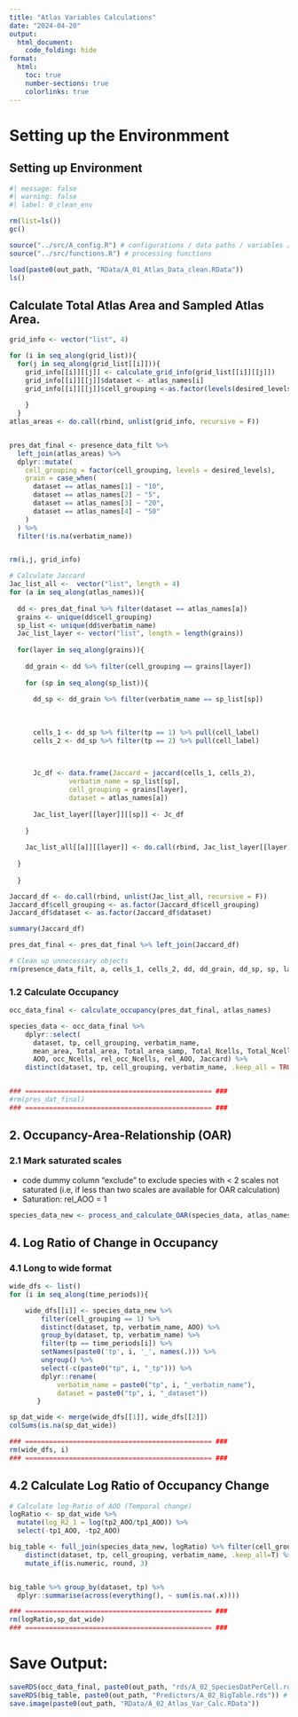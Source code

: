 ```yaml
---
title: "Atlas Variables Calculations"
date: "2024-04-20"
output:
  html_document:
    code_folding: hide
format:
  html:
    toc: true
    number-sections: true
    colorlinks: true
---
```


# Setting up the Environmment

## Setting up Environment

```r
#| message: false
#| warning: false
#| label: 0_clean_env

rm(list=ls())
gc()

source("../src/A_config.R") # configurations / data paths / variables / plotting settings / libraries
source("../src/functions.R") # processing functions

load(paste0(out_path, "RData/A_01_Atlas_Data_clean.RData"))
ls()
```

## Calculate Total Atlas Area and Sampled Atlas Area.
```r


grid_info <- vector("list", 4)

for (i in seq_along(grid_list)){
  for(j in seq_along(grid_list[[i]])){
    grid_info[[i]][[j]] <- calculate_grid_info(grid_list[[i]][[j]])
    grid_info[[i]][[j]]$dataset <- atlas_names[i]
    grid_info[[i]][[j]]$cell_grouping <-as.factor(levels(desired_levels)[j])
  
    }
  }
atlas_areas <- do.call(rbind, unlist(grid_info, recursive = F))


pres_dat_final <- presence_data_filt %>% 
  left_join(atlas_areas) %>%
  dplyr::mutate(
    cell_grouping = factor(cell_grouping, levels = desired_levels),
    grain = case_when(
      dataset == atlas_names[1] ~ "10",
      dataset == atlas_names[2] ~ "5",
      dataset == atlas_names[3] ~ "20",
      dataset == atlas_names[4] ~ "50"
    )
  ) %>%
  filter(!is.na(verbatim_name))


rm(i,j, grid_info)
```



```r
# Calculate Jaccard
Jac_list_all <-  vector("list", length = 4)
for (a in seq_along(atlas_names)){
  
  dd <- pres_dat_final %>% filter(dataset == atlas_names[a])
  grains <- unique(dd$cell_grouping)
  sp_list <- unique(dd$verbatim_name)
  Jac_list_layer <- vector("list", length = length(grains))
  
  for(layer in seq_along(grains)){
    
    dd_grain <- dd %>% filter(cell_grouping == grains[layer])
    
    for (sp in seq_along(sp_list)){
      
      dd_sp <- dd_grain %>% filter(verbatim_name == sp_list[sp])
      
      
    
      cells_1 <- dd_sp %>% filter(tp == 1) %>% pull(cell_label)
      cells_2 <- dd_sp %>% filter(tp == 2) %>% pull(cell_label)
    

      
      Jc_df <- data.frame(Jaccard = jaccard(cells_1, cells_2),
               verbatim_name = sp_list[sp],
               cell_grouping = grains[layer],
               dataset = atlas_names[a])
      
      Jac_list_layer[[layer]][[sp]] <- Jc_df
    
    }
    
    Jac_list_all[[a]][[layer]] <- do.call(rbind, Jac_list_layer[[layer]])
  
  }
  
  }

Jaccard_df <- do.call(rbind, unlist(Jac_list_all, recursive = F))
Jaccard_df$cell_grouping <- as.factor(Jaccard_df$cell_grouping)
Jaccard_df$dataset <- as.factor(Jaccard_df$dataset)

summary(Jaccard_df)

pres_dat_final <- pres_dat_final %>% left_join(Jaccard_df)

# Clean up unnecessary objects
rm(presence_data_filt, a, cells_1, cells_2, dd, dd_grain, dd_sp, sp, layer, Jc_df, sp_list, Jac_list_layer, Jac_list_all)

```


### 1.2 Calculate Occupancy 
```r
occ_data_final <- calculate_occupancy(pres_dat_final, atlas_names)

species_data <- occ_data_final %>%
    dplyr::select(
      dataset, tp, cell_grouping, verbatim_name,
      mean_area, Total_area, Total_area_samp, Total_Ncells, Total_Ncells_samp,
      AOO, occ_Ncells, rel_occ_Ncells, rel_AOO, Jaccard) %>%
    distinct(dataset, tp, cell_grouping, verbatim_name, .keep_all = TRUE)


### =============================================== ###
#rm(pres_dat_final)
### =============================================== ###

```

## 2. Occupancy-Area-Relationship (OAR)
### 2.1 Mark saturated scales 
- code dummy column "exclude" to exclude species with < 2 scales not saturated (i.e, if less than two scales are available for OAR calculation)
- Saturation: rel_AOO = 1

```r

species_data_new <- process_and_calculate_OAR(species_data, atlas_names, time_periods)
```



## 4. Log Ratio of Change in Occupancy
### 4.1 Long to wide format

```r

wide_dfs <- list()
for (i in seq_along(time_periods)){

    wide_dfs[[i]] <- species_data_new %>%
        filter(cell_grouping == 1) %>% 
        distinct(dataset, tp, verbatim_name, AOO) %>%
        group_by(dataset, tp, verbatim_name) %>%
        filter(tp == time_periods[i]) %>%
        setNames(paste0('tp', i, '_', names(.))) %>% 
        ungroup() %>%
        select(-c(paste0("tp", i, "_tp"))) %>%
        dplyr::rename(
            verbatim_name = paste0("tp", i, "_verbatim_name"),
            dataset = paste0("tp", i, "_dataset"))
       }

sp_dat_wide <- merge(wide_dfs[[1]], wide_dfs[[2]])
colSums(is.na(sp_dat_wide))

### =============================================== ###
rm(wide_dfs, i)
### =============================================== ###
```

## 4.2 Calculate Log Ratio of Occupancy Change

```r
# Calculate log-Ratio of AOO (Temporal change)
logRatio <- sp_dat_wide %>% 
  mutate(log_R2_1 = log(tp2_AOO/tp1_AOO)) %>%
  select(-tp1_AOO, -tp2_AOO)

big_table <- full_join(species_data_new, logRatio) %>% filter(cell_grouping == 1) %>%
    distinct(dataset, tp, cell_grouping, verbatim_name, .keep_all=T) %>%
    mutate_if(is.numeric, round, 3)


big_table %>% group_by(dataset, tp) %>% 
  dplyr::summarise(across(everything(), ~ sum(is.na(.x))))

### =============================================== ###
rm(logRatio,sp_dat_wide)
### =============================================== ###

```
# Save Output:
```r
saveRDS(occ_data_final, paste0(out_path, "rds/A_02_SpeciesDatPerCell.rds")) # data per cell
saveRDS(big_table, paste0(out_path, "Predictors/A_02_BigTable.rds")) # data per species
save.image(paste0(out_path, "RData/A_02_Atlas_Var_Calc.RData"))

```